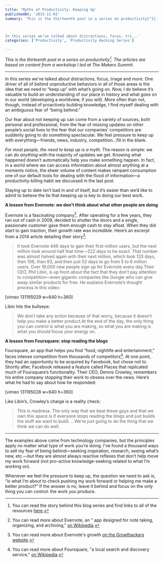 ```yaml
---
title: 'Myths of Productivity: Keeping Up'
publishedAt: '2015-11-01'
summary: 'This is the thirteenth post in a series on productivity[^1]. The articles are based on content from a workshop I led at The Makers Summit.



In this series we’ve talked about distractions, focus, tri...'
categories: ['Productivity', 'Productivity Hacking Series']

---
```


*This is the thirteenth post in a series on productivity[^1]. The articles are based on content from a workshop I led at The Makers Summit.*

* * *

In this series we’ve talked about distractions, focus, triage and more. One driver of all of behind unproductive behaviors in all of those areas is the idea that we need to “keep up” with what’s going on. Now, I do believe it’s valuable to build an understanding of our place in history and what goes on in our world (developing a worldview, if you will). More often than not, though, instead of proactively building knowledge, I find myself dealing with an ambiguous fear of “being behind.”

Our fear about not keeping up can come from a variety of sources, both personal and professional, from the fear of missing updates on other people’s social lives to the fear that our companies’ competitors are suddenly going to do something spectacular. We feel pressure to keep up with everything—friends, news, industry, competition…fill in the blank.

*For most people, the need to keep up is a myth*. The reason is simple: we can *do anything* with the majority of updates we get. Knowing what happened doesn’t automatically help you make something happen. In fact, in a world where we can access information about almost anything at a moments notice, the sheer volume of content makes rampant consumption one of our default tools for dealing with the flood of information—a productivity-killing habit we discussed in the last post.

Staying up to date isn’t bad in and of itself, but it’s easier than we’d like to admit to believe the lie that keeping up is key to doing our best work.

**A lesson from Evernote: we don’t think about what other people are doing**

Evernote is a fascinating company[^2]. After operating for a few years, they ran out of cash in 2009, decided to shutter the doors and a single, passionate customer gave them enough cash to stay afloat. When they did start to gain traction, their growth rate was incredible. Here’s an excerpt from a 2014 article detailing their story[^3]:

> It took Evernote 446 days to gain their first million users, but the next million took around half that time—222 days to be exact. That number was almost halved again with their next million, which took 133 days, then 108, then 83, and then just 52 days to go from 5 to 6 million users. Over 19,000 new people sign up for Evernote every day.Their CEO, Phil Libin, is up front about the fact that they don’t pay attention to competition—even gigantic companies like Google who can give away similar products for free. He explains Evernote’s thought process in this video:

[vimeo 131195029 w=640 h=360]

Libin hits the bullseye:

> We don’t take any action because of that worry, because it doesn’t help you make a better product.At the end of the day, the only thing you can control is what you are making, so what you are making is what you should focus your energy on.

**A lesson from Foursquare: stop reading the blogs**

Foursquare, an app that helps you find “food, nightlife and entertainment,” faces intense competition from thousands of competitors[^4]. At one point, they had an opportunity to be acquired by Facebook, but chose not to. Shortly after, Facebook released a feature called Places that replicated much of Foursquare’s functionality. Their CEO, Dennis Crowley, remembers his entire company stopping their work to obsess over the news. Here’s what he had to say about how he responded:

[vimeo 131195028 w=640 h=360]

Like Libin’s, Crowley’s charge is a reality check:

> This is madness. The only way that we beat these guys and that we own this space is if everyone stops reading the blogs and just builds the stuff we want to build. …We’re just going to do the thing that we think we can do well.

* * *

The examples above come from technology companies, but the principles apply no matter what type of work you’re doing. I’ve found a thousand ways to sell my fear of being behind—seeking inspiration, research, seeing what’s new, etc.—but they are almost always reactive reflexes that don’t help move my work forward (not pro-active knowledge-seeking related to what I’m working on).

Whenever we feel the pressure to keep up, the question we need to ask is, “is what I’m about to check pushing my work forward or helping me make a better product?” If the answer is no, leave it behind and focus on the only thing you can control: the work *you* produce.

[^1]: You can read the story behind this blog series and find links to all of the resources [here](https://ericdodds.com/series-productivity-hacking/).



[^2]: You can read more about Evernote, an " app designed for note taking, organizing, and archiving," [on Wikipedia](https://en.wikipedia.org/wiki/Evernote).



[^3]: You can read more about Evernote's growth [on the Growthackers website](https://growthhackers.com/growth-studies/evernote).



[^4]: You can read more about Foursquare, "a local search and discovery service," [on Wikipedia](https://en.wikipedia.org/wiki/Foursquare).
